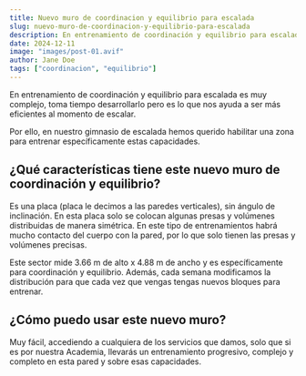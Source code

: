 ```yaml
---
title: Nuevo muro de coordinacion y equilibrio para escalada
slug: nuevo-muro-de-coordinacion-y-equilibrio-para-escalada
description: En entrenamiento de coordinación y equilibrio para escalada es muy complejo, toma tiempo desarrollarlo pero es lo que nos ayuda a ser más eficientes al momento de escalar.
date: 2024-12-11
image: "images/post-01.avif"
author: Jane Doe
tags: ["coordinacion", "equilibrio"]
---
```


En entrenamiento de coordinación y equilibrio para escalada es muy complejo, toma tiempo desarrollarlo pero es lo que nos ayuda a ser más eficientes al momento de escalar.

Por ello, en nuestro gimnasio de escalada hemos querido habilitar una zona para entrenar específicamente estas capacidades.

## ¿Qué características tiene este nuevo muro de coordinación y equilibrio?

Es una placa (placa le decimos a las paredes verticales), sin ángulo de inclinación. En esta placa solo se colocan algunas presas y volúmenes distribuidas de manera simétrica. En este tipo de entrenamientos habrá mucho contacto del cuerpo con la pared, por lo que solo tienen las presas y volúmenes precisas.

Este sector mide 3.66 m de alto x 4.88 m de ancho y es específicamente para coordinación y equilibrio. Además, cada semana modificamos la distribución para que cada vez que vengas tengas nuevos bloques para entrenar.

## ¿Cómo puedo usar este nuevo muro?

Muy fácil, accediendo a cualquiera de los servicios que damos, solo que si es por nuestra Academia, llevarás un entrenamiento progresivo, complejo y completo en esta pared y sobre esas capacidades.
